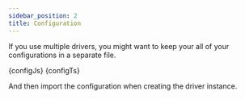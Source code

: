```yaml
---
sidebar_position: 2
title: Configuration
---
```



If you use multiple drivers, you might want to keep your all of your configurations in a separate file.

<Tabs>
  <TabItem value="javascript" label="JavaScript" default>
    <CodeBlock className="language-js" title="polypay-config.js">
      {configJs}
    </CodeBlock>
  </TabItem>
  <TabItem value="typescript" label="TypeScript">
    <CodeBlock className="language-ts" title="polypay-config.ts">
      {configTs}
    </CodeBlock>
  </TabItem>
</Tabs>

And then import the configuration when creating the driver instance.

